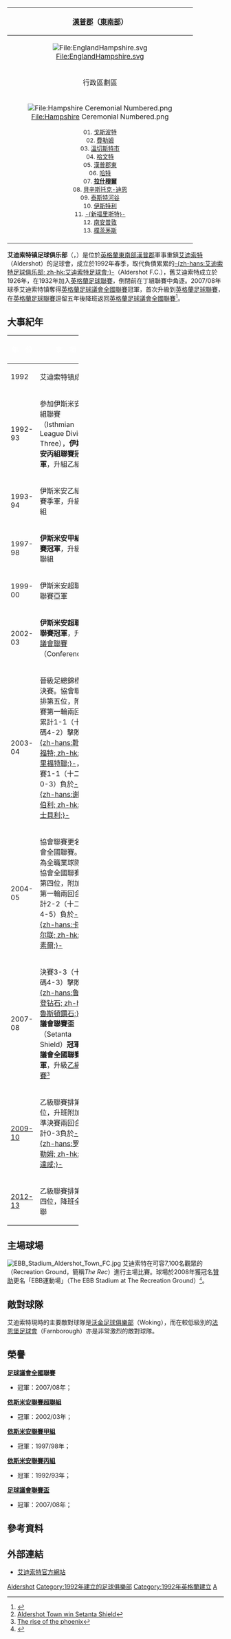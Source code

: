 {{noteTA|G1=足球|G2=FAcup
|T=zh-hans:艾迪索特镇足球俱乐部;zh-hk:艾迪索特鎮足球會;zh-tw:艾迪索特鎮足球俱樂部;
}}
{{Football club infobox 
| clubname        = 艾迪索特<br />''Aldershot Town''
| image           = [[File:Aldershot_Crest_logo.png|180 px]] 
| fullname        = 艾迪索特镇足球俱乐部<br />Aldershot Town Football Club
| nickname        = ''The Shots'' 
| founded         = 1992年
| ground          = {{tsl|en|Recreation Ground (Aldershot)||遊樂場球場}}
| city            = [[奧爾德肖特|艾迪索特]]
| capacity        = 7,500人
| chairman        = Shahid Azeem 
| mgrtitle        = 領隊 
| manager         = {{tsl|en|Barry Smith (footballer, born 1974)|巴利·史密夫}}<br />（Barry Smith）
| league     = {{English football updater|AldershT}}
| season     = {{English football updater|AldershT2}}
| position   = {{English football updater|AldershT3}}
| shirtsupplier   = [[埃雷亚|Erreà]]
| shirtsponsors   = EBB Paper
| pattern_la1=_navyborder|pattern_b1=|pattern_ra1=_navyborder|pattern_sh1=_whitebottom|pattern_so1=
| leftarm1=FF0000|body1=FF0000|rightarm1=FF0000|shorts1=0000FF|socks1=FFFFFF
| pattern_la2=_blackborder|pattern_b2=|pattern_ra2=_blackborder|pattern_sh2=_sides_on_white
| leftarm2=FFFFFF|body2=FFFFFF|rightarm2=FFFFFF|shorts2=000000|socks2=FFFFFF
}}
{| border=1 cellpadding="2" cellspacing="0" width=285 style=margin-left:0.5em;float:right;clear:right;
|-
!colspan=2 align=center bgcolor="#ff9999"|[[漢普郡|漢普郡]]（[[東南英格蘭|東南部]]）
|-
|colspan=2 align=center|[[File:EnglandHampshire.svg|File:EnglandHampshire.svg]]
|-
!colspan=2 bgcolor="#ff9999"|行政區劃區
|-
|colspan=2|<center>[[File:Hampshire_Ceremonial_Numbered.png|File:Hampshire Ceremonial Numbered.png]]</center>
{{col-begin}}
{{col-2}}
<small>
01. [[戈斯波特|戈斯波特]]<br />
02. [[費勒姆區|費勒姆]]<br />
03. [[溫切斯特市|溫切斯特市]]<br />
04. [[哈文特區|哈文特]]<br />
05. [[漢普郡東|漢普郡東]]<br />
06. [[哈特區|哈特]]<br />
07. '''[[拉什穆爾|拉什穆爾]]'''<br />
</small>
{{col-2}}
<small>
08. [[貝辛斯托克-迪恩|貝辛斯托克-迪恩]]<br />
09. [[泰斯特河谷|泰斯特河谷]]<br />
10. [[伊斯特利區|伊斯特利]]<br />
11. [[新福里斯特區|-{新福里斯特}-]]<br />
12. [[南安普敦|南安普敦]]<br />
13. [[樸茨茅斯|樸茨茅斯]]
</small>
{{col-end}}
|}
'''艾迪索特镇足球俱乐部'''（{{lang-en|'''Aldershot Town Football Club'''}}，{{pron-en|ˈɔːldərʃɒt ˈtaʊn}}）是位於[[英格蘭|英格蘭]][[英格兰东南|東南部]][[漢普郡|漢普郡]]軍事重鎮[[奧爾德肖特|艾迪索特]]（Aldershot）的足球會，成立於1992年春季，取代負債累累的[[奧爾德肖特足球俱樂部|-{zh-hans:艾迪索特足球俱乐部; zh-hk:艾迪索特足球會;}-]]（Aldershot F.C.），舊艾迪索特成立於1926年，在1932年加入[[英格蘭足球聯賽|英格蘭足球聯賽]]，倒閉前在丁組聯賽中角逐。2007/08年球季艾迪索特镇奪得[[英格蘭足球議會全國聯賽|英格蘭足球議會全國聯賽]]冠軍，首次升級到[[英格蘭足球聯賽|英格蘭足球聯賽]]，在[[英格蘭足球聯賽|英格蘭足球聯賽]]逗留五年後降班返回[[英格蘭足球議會全國聯賽|英格蘭足球議會全國聯賽]]<ref>{{cite news |language=en |url=http://www.bbc.co.uk/sport/0/football/22228779 |title=Rotherham 2-0 Aldershot |publisher=''[[BBC_Sport|BBC Sport]]'' |date=2013-04-27 |accessdate=2013-05-01}}</ref>。

==大事紀年==
{| style="padding:0.3em; margin-left:15px; border:1px solid #000080; background=white; font-size:95%; line-height:1.5em" width=55%
|- bgcolor=000080
!width=10%|<font color="white"> '''年　份'''
!width=50%|<font color="white"> '''事　項'''
|- bgcolor=#D0E7FF
|1992   
|艾迪索特镇成立
|- bgcolor=#D0E7FF
|1992-93   
|參加伊斯米安丙組聯賽（Isthmian League Division Three），'''伊斯米安丙組聯賽冠軍'''，升組乙組
|- bgcolor=#D0E7FF
|1993-94   
|伊斯米安乙組聯賽季軍，升級甲組
|- bgcolor=#D0E7FF
|1997-98   
|'''伊斯米安甲組聯賽冠軍'''，升級超聯組
|- bgcolor=#D0E7FF
|1999-00   
|伊斯米安超聯組聯賽亞軍
|- bgcolor=#D0E7FF
|2002-03   
|'''伊斯米安超聯組聯賽冠軍'''，升級[[英格蘭足球議會全國聯賽|議會聯賽]]（Conference）
|- bgcolor=#D0E7FF
|2003-04   
|晉級足總錦標準決賽。協會聯賽排第五位，附加賽第一輪兩回合累計1-1（十二碼4-2）擊敗[[靴尔福特联足球俱乐部|-{zh-hans:靴尔福特; zh-hk:赫里福特聯;}-]]，決賽1-1（十二碼0-3）負於[[谢斯伯利足球俱乐部|-{zh-hans:谢斯伯利; zh-hk:梳士貝利;}-]]
|- bgcolor=#D0E7FF
|2004-05   
|協會聯賽更名協會全國聯賽。轉為全職業球隊，協會全國聯賽排第四位，附加賽第一輪兩回合累計2-2（十二碼4-5）負於[[卡莱尔联足球俱乐部|-{zh-hans:卡莱尔联; zh-hk:卡素爾;}-]]
|- bgcolor=#D0E7FF
|2007-08   
|決賽3-3（十二碼4-3）擊敗[[鲁什登钻石足球俱乐部|-{zh-hans:鲁什登钻石; zh-hk:魯斯頓鑽石;}-]]，'''議會聯賽盃'''（Setanta Shield）'''冠軍'''<small><ref>[http://news.bbc.co.uk/sport2/hi/football/eng_conf/6903365.stm Aldershot Town win Setanta Shield]</ref></small>。'''議會全國聯賽冠軍'''，升級[[英格蘭足球乙級聯賽|乙級聯賽]]<small><ref>[http://news.bbc.co.uk/sport2/hi/football/teams/a/aldershot/7337126.stm The rise of the phoenix]</ref></small>
|- bgcolor=#D0E7FF
|[[2009年至2010年英格蘭足球乙級聯賽|2009-10]]   
|乙級聯賽排第六位，升班附加賽準決賽兩回合累計0-3負於[[罗瑟勒姆足球俱乐部|-{zh-hans:罗瑟勒姆; zh-hk:洛達咸;}-]]
|- bgcolor=#D0E7FF
|[[2012年至2013年英格蘭足球乙級聯賽|2012-13]]   
|乙級聯賽排第廿四位，降班全國聯
|}

==主場球場==
[[File:EBB_Stadium_Aldershot_Town_FC.jpg|thumb]]
艾迪索特在可容7,100名觀眾的{{tsl|en|Recreation Ground (Aldershot)||遊樂場球場}}（Recreation Ground，簡稱''The Rec''）進行主場比賽。球場於2008年獲冠名[[贊助|贊助]]更名「EBB運動場」（The EBB Stadium at The Recreation Ground）<small><ref>{{cite news |language=en |url=http://www.theshots.co.uk/newspage.ink?nid=30007&newstype=b&matchid= |title=Statement From Aldershot Town Football Club |publisher=艾迪索特镇官網 |date=2008-07-08 |accessdate=2009-07-23 }}{{Dead link|date=2019年6月 |bot=InternetArchiveBot |fix-attempted=yes }}</ref></small>。

==敵對球隊==
艾迪索特現時的主要敵對球隊是[[沃金足球俱樂部|沃金足球俱樂部]]（Woking），而在較低級別的[[法恩堡足球會|法恩堡足球會]]（Farnborough）亦是非常激烈的敵對球隊。

== 榮譽 ==
'''[[英格蘭足球議會全國聯賽|足球議會全國聯賽]]'''
* 冠軍：2007/08年；

'''[[英格蘭足球依斯米安聯賽|依斯米安聯賽超聯組]]'''
* 冠軍：2002/03年；

'''[[英格蘭足球依斯米安聯賽|依斯米安聯賽甲組]]'''
* 冠軍：1997/98年；

'''[[英格蘭足球依斯米安聯賽|依斯米安聯賽丙組]]'''
* 冠軍：1992/93年；

'''[[英格蘭足球議會聯賽盃|足球議會聯賽盃]]'''
* 冠軍：2007/08年；
<!--
== 球員名單 ==
<small>更新日期：2013年5月13日 (一) 15:13 (UTC) <br />'''粗體字'''為新加盟球員 </small>

===目前效力（2013/14）===
{| style="padding:0.3em; margin-left:15px; border:1px solid #000080; background=white; font-size:90%; line-height:1.5em" width=95%
|- bgcolor=000080
!width=5%|<font color="white">編號
!width=5%|<font color="white">國籍
!!width=20%|<font color="white">球員名字
!width=5%|<font color="white">位置
!width=10%|<font color="white">出生日期
!width=10%|<font color="white">加盟年份
!width=15%|<font color="white">前屬球會
!width=10%|<font color="white">身價
|-
!colspan=8 bgcolor=#dcdcdc|門　將
|- bgcolor=#D0E7FF
|align=center|'''--'''
|align=center|
|
|align=center|門將
|align=center|
|align=center|
|
|
|-
!colspan=8 bgcolor=#dcdcdc|後　衛
|- bgcolor=#D0E7FF
|align=center|'''--'''
|align=center|
|
|align=center|後衛
|align=center|
|align=center|
|
|
|-
!colspan=8 bgcolor=#dcdcdc|中　場
|- bgcolor=#D0E7FF
|align=center|'''--'''
|align=center|
|
|align=center|翼鋒
|align=center|
|align=center|
|
|
|-
!colspan=8 bgcolor=#dcdcdc|前　鋒
|- bgcolor=#D0E7FF
|align=center|'''--'''
|align=center|
|
|align=center|前鋒
|align=center|
|align=center|
|
|
|}

===借用球員===
{| style="padding:0.3em; margin-left:15px; border:1px solid #000080; background=white; font-size:90%; line-height:1.5em" width=95%
|- bgcolor=000080
!width=5%|<font color="white">編號
!width=5%|<font color="white">國籍
!!width=20%|<font color="white">球員名字
!width=5%|<font color="white">位置
!width=10%|<font color="white">出生日期
!width=10%|<font color="white">加盟年份
!width=15%|<font color="white">借用球會
!width=10%|<font color="white">借用年期

|}

===外借球員===
{| style="padding:0.3em; margin-left:15px; border:1px solid #000080; background=white; font-size:90%; line-height:1.5em" width=95%
|- bgcolor=000080
!width=5%|<font color="white">編號
!width=5%|<font color="white">國籍
!!width=20%|<font color="white">球員名字
!width=5%|<font color="white">位置
!width=10%|<font color="white">出生日期
!width=10%|<font color="white">加盟年份
!width=15%|<font color="white">外借球會
!width=10%|<font color="white">外借年期

|}

===離隊球員（2013/14）===
{| style="padding:0.3em; margin-left:15px; border:1px solid #000080; background=white; font-size:90%; line-height:1.5em" width=95%
|- bgcolor=000080
!width=5%|<font color="white">編號
!width=5%|<font color="white">國籍
!!width=20%|<font color="white">球員名字
!width=5%|<font color="white">位置
!width=10%|<font color="white">出生日期
!width=10%|<font color="white">加盟年份
!width=15%|<font color="white">前屬球會
!width=10%|<font color="white">身價
|-
!colspan=8 bgcolor=#dcdcdc|2013年夏季轉會窗

|-
!colspan=8 bgcolor=#dcdcdc|2014年冬季轉會窗

|-
!colspan=8 bgcolor=#dcdcdc|借　用　歸　還

|}
-->
==參考資料==
{{reflist}} 

==外部連結==
*[http://www.theshots.co.uk/ 艾迪索特官方網站]

{{英格蘭足球議會全國聯賽}}

[[Category:漢普郡足球俱樂部|Aldershot]]
[[Category:1992年建立的足球俱樂部|Category:1992年建立的足球俱樂部]]
[[Category:1992年英格蘭建立|Category:1992年英格蘭建立]]
[[Category:英格蘭足球俱樂部|A]]